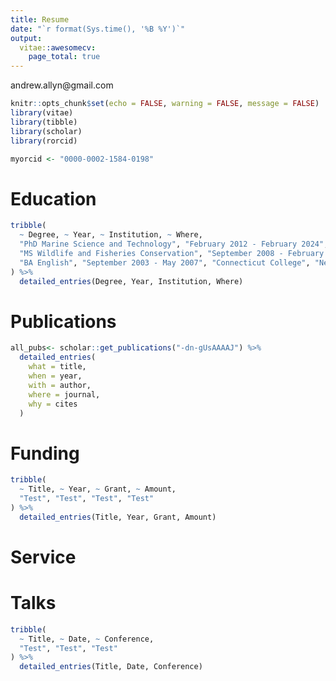 ```yaml
---
title: Resume
date: "`r format(Sys.time(), '%B %Y')`"
output: 
  vitae::awesomecv:
    page_total: true
---
```


::: {.print-only .contact-block}
andrew.allyn@gmail.com
:::

```r
knitr::opts_chunk$set(echo = FALSE, warning = FALSE, message = FALSE)
library(vitae)
library(tibble)
library(scholar)
library(rorcid)

myorcid <- "0000-0002-1584-0198"
```

# Education

```r
tribble(
  ~ Degree, ~ Year, ~ Institution, ~ Where,
  "PhD Marine Science and Technology", "February 2012 - February 2024", "University of Massachusetts Amherst", "Amherst, MA",
  "MS Wildlife and Fisheries Conservation", "September 2008 - February 2012", "University of Massachusetts Amherst", "Amherst, MA",
  "BA English", "September 2003 - May 2007", "Connecticut College", "New London, CT"
) %>% 
  detailed_entries(Degree, Year, Institution, Where)
```

# Publications

```r
all_pubs<- scholar::get_publications("-dn-gUsAAAAJ") %>% 
  detailed_entries(
    what = title,
    when = year,
    with = author,
    where = journal,
    why = cites
  )
```

# Funding

```r
tribble(
  ~ Title, ~ Year, ~ Grant, ~ Amount,
  "Test", "Test", "Test", "Test"
) %>%
  detailed_entries(Title, Year, Grant, Amount)
```

# Service

# Talks

```r
tribble(
  ~ Title, ~ Date, ~ Conference,
  "Test", "Test", "Test"
) %>%
  detailed_entries(Title, Date, Conference)
```